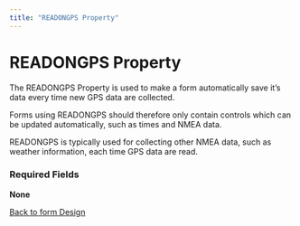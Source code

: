 ```yaml
---
title: "READONGPS Property"
---
```

READONGPS Property
==================

The READONGPS Property is used to make a form automatically save it's data every time new GPS data are collected.

Forms using READONGPS should therefore only contain controls which can be updated automatically, such as times and NMEA data.

READONGPS is typically used for collecting other NMEA data, such as weather information, each time GPS data are read.

### Required Fields

**None**

  
  

[Back to form Design](./designingForms.html)